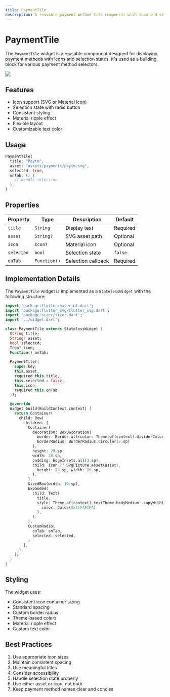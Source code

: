 ```yaml
---
title: PaymentTile
description: A reusable payment method tile component with icon and selection support
---
```



# PaymentTile

The `PaymentTile` widget is a reusable component designed for displaying payment methods with icons and selection states. It's used as a building block for various payment method selectors.

![](./images/paymenttile.png)

## Features

- Icon support (SVG or Material Icon)
- Selection state with radio button
- Consistent styling
- Material ripple effect
- Flexible layout
- Customizable text color

## Usage

```dart
PaymentTile(
  title: "Paytm",
  asset: "assets/payments/paytm.svg",
  selected: true,
  onTab: () {
    // Handle selection
  },
)
```

## Properties

| Property | Type | Description | Default |
|----------|------|-------------|---------|
| `title` | `String` | Display text | Required |
| `asset` | `String?` | SVG asset path | Optional |
| `icon` | `Icon?` | Material icon | Optional |
| `selected` | `bool` | Selection state | `false` |
| `onTab` | `Function()` | Selection callback | Required |

## Implementation Details

The `PaymentTile` widget is implemented as a `StatelessWidget` with the following structure:

```dart
import 'package:flutter/material.dart';
import 'package:flutter_svg/flutter_svg.dart';
import 'package:sizer/sizer.dart';
import '../widget.dart';

class PaymentTile extends StatelessWidget {
  String title;
  String? asset;
  bool selected;
  Icon? icon;
  Function() onTab;
  
  PaymentTile({
    super.key,
    this.asset,
    required this.title,
    this.selected = false,
    this.icon,
    required this.onTab
  });

  @override
  Widget build(BuildContext context) {
    return Container(
      child: Row(
        children: [
          Container(
            decoration: BoxDecoration(
              border: Border.all(color: Theme.of(context).dividerColor, width: 1),
              borderRadius: BorderRadius.circular(7.sp)
            ),
            height: 28.sp,
            width: 28.sp,
            padding: EdgeInsets.all(3.sp),
            child: icon ?? SvgPicture.asset(asset!,
              height: 20.sp, width: 20.sp,
            ),
          ),
          SizedBox(width: 10.sp),
          Expanded(
            child: Text(
              title,
              style: Theme.of(context).textTheme.bodyMedium!.copyWith(
                color: Color(0xffFAFAFA)
              ),
            ),
          ),
          CustomRadio(
            onTab: onTab,
            selected: selected,
          )
        ],
      ),
    );
  }
}
```

## Styling

The widget uses:
- Consistent icon container sizing
- Standard spacing
- Custom border radius
- Theme-based colors
- Material ripple effect
- Custom text color

## Best Practices

1. Use appropriate icon sizes
2. Maintain consistent spacing
3. Use meaningful titles
4. Consider accessibility
5. Handle selection state properly
6. Use either asset or icon, not both
7. Keep payment method names clear and concise 
